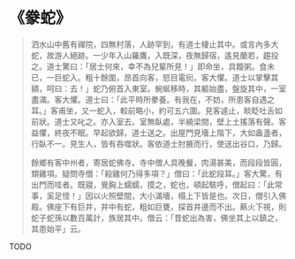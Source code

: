 # 《豢蛇》

> 泗水山中舊有禪院，四無村落，人跡罕到，有道士棲止其中。或言內多大蛇，故游人絕跡。一少年入山羅鷹，入既深，夜無歸宿，遙見蘭若，趨投之。道士驚曰：「居士何來，幸不為兒輩所見！」即命坐，具饘粥。食未已，一巨蛇入。粗十餘圍，昂首向客，怒目電衏。客大懼。道士以掌擊其額，呵曰：去！」蛇乃俯首入東室。蜿蜒移時，其軀始盡，盤旋其中，一室盡滿。客大懼。道士曰：「此平時所豢養。有我在，不妨，所患客自遇之耳。」客甫坐，又一蛇入，較前略小，約可五六圍。見客遽止，睒眨吐舌如前狀。道士又叱之。亦入室去。室無臥處，半繞梁間，壁上土搖落有聲。客益懼，終夜不眠。早起欲歸，道士送之。出屋門見墻上階下，大如盎盞者，行臥不一。見生人，皆有吞噬狀。客依道士肘腋而行，使送出谷口，乃歸。
>
> 餘鄉有客中州者，寄居蛇佛寺。寺中僧人具晚餐，肉湯甚美，而段段皆圓，類雞項。疑問寺僧：「殺雞何乃得多項？」僧曰：「此蛇段耳。」客大驚，有出門而哇者。既寢，覺胸上蠕蠕，摸之，蛇也，頓起駭呼，僧起曰：「此常事，奚足怪！」因以火照壁間，大小滿墻，榻上下皆是也。次日，僧引入佛殿。佛座下有巨井，井中有蛇，粗如巨甕，探首井邊而不出。爇火下視，則蛇子蛇孫以數百萬計，族居其中。僧云：「昔蛇出為害，佛坐其上以鎮之，其患始平」云。

TODO
